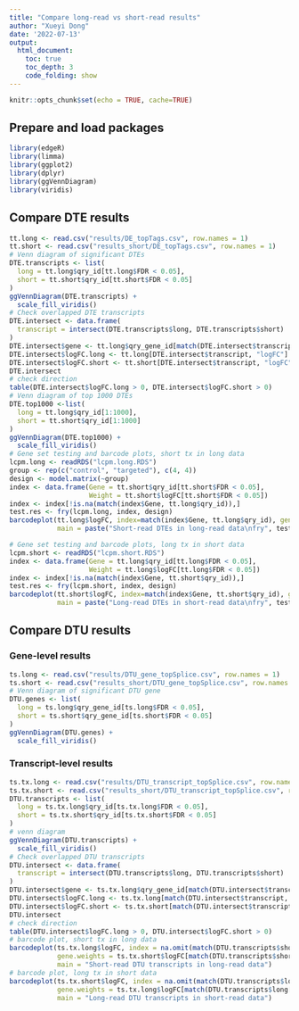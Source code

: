 ```yaml
---
title: "Compare long-read vs short-read results"
author: "Xueyi Dong"
date: '2022-07-13'
output:
  html_document:
    toc: true
    toc_depth: 3
    code_folding: show
---
```


```r
knitr::opts_chunk$set(echo = TRUE, cache=TRUE)
```

## Prepare and load packages
```r
library(edgeR)
library(limma)
library(ggplot2)
library(dplyr)
library(ggVennDiagram)
library(viridis)
```

## Compare DTE results

```r
tt.long <- read.csv("results/DE_topTags.csv", row.names = 1)
tt.short <- read.csv("results_short/DE_topTags.csv", row.names = 1)
# Venn diagram of significant DTEs
DTE.transcripts <- list(
  long = tt.long$qry_id[tt.long$FDR < 0.05],
  short = tt.short$qry_id[tt.short$FDR < 0.05]
)
ggVennDiagram(DTE.transcripts) +
  scale_fill_viridis()
# Check overlapped DTE transcripts
DTE.intersect <- data.frame(
  transcript = intersect(DTE.transcripts$long, DTE.transcripts$short)
)
DTE.intersect$gene <- tt.long$qry_gene_id[match(DTE.intersect$transcript, tt.long$qry_id)]
DTE.intersect$logFC.long <- tt.long[DTE.intersect$transcript, "logFC"]
DTE.intersect$logFC.short <- tt.short[DTE.intersect$transcript, "logFC"]
DTE.intersect
# check direction
table(DTE.intersect$logFC.long > 0, DTE.intersect$logFC.short > 0)
# Venn diagram of top 1000 DTEs
DTE.top1000 <-list(
  long = tt.long$qry_id[1:1000],
  short = tt.short$qry_id[1:1000]
)
ggVennDiagram(DTE.top1000) +
  scale_fill_viridis()
# Gene set testing and barcode plots, short tx in long data
lcpm.long <- readRDS("lcpm.long.RDS")
group <- rep(c("control", "targeted"), c(4, 4))
design <- model.matrix(~group)
index <- data.frame(Gene = tt.short$qry_id[tt.short$FDR < 0.05],
                    Weight = tt.short$logFC[tt.short$FDR < 0.05])
index <- index[!is.na(match(index$Gene, tt.long$qry_id)),]
test.res <- fry(lcpm.long, index, design)
barcodeplot(tt.long$logFC, index=match(index$Gene, tt.long$qry_id), gene.weights = index$Weight,
            main = paste("Short-read DTEs in long-read data\nfry", test.res$Direction, "P-value =", signif(test.res$PValue, 3)))

# Gene set testing and barcode plots, long tx in short data
lcpm.short <- readRDS("lcpm.short.RDS")
index <- data.frame(Gene = tt.long$qry_id[tt.long$FDR < 0.05],
                    Weight = tt.long$logFC[tt.long$FDR < 0.05])
index <- index[!is.na(match(index$Gene, tt.short$qry_id)),]
test.res <- fry(lcpm.short, index, design)
barcodeplot(tt.short$logFC, index=match(index$Gene, tt.short$qry_id), gene.weights = index$Weight,
            main = paste("Long-read DTEs in short-read data\nfry", test.res$Direction, "P-value =", signif(test.res$PValue, 3)))
```
## Compare DTU results

### Gene-level results

```r
ts.long <- read.csv("results/DTU_gene_topSplice.csv", row.names = 1)
ts.short <- read.csv("results_short/DTU_gene_topSplice.csv", row.names = 1)
# Venn diagram of significant DTU gene
DTU.genes <- list(
  long = ts.long$qry_gene_id[ts.long$FDR < 0.05],
  short = ts.short$qry_gene_id[ts.short$FDR < 0.05]
)
ggVennDiagram(DTU.genes) +
  scale_fill_viridis()
```
### Transcript-level results

```r
ts.tx.long <- read.csv("results/DTU_transcript_topSplice.csv", row.names = 1)
ts.tx.short <- read.csv("results_short/DTU_transcript_topSplice.csv", row.names = 1)
DTU.transcripts <- list(
  long = ts.tx.long$qry_id[ts.tx.long$FDR < 0.05],
  short = ts.tx.short$qry_id[ts.tx.short$FDR < 0.05]
)
# venn diagram
ggVennDiagram(DTU.transcripts) +
  scale_fill_viridis()
# Check overlapped DTU transcripts
DTU.intersect <- data.frame(
  transcript = intersect(DTU.transcripts$long, DTU.transcripts$short)
)
DTU.intersect$gene <- ts.tx.long$qry_gene_id[match(DTU.intersect$transcript, ts.tx.long$qry_id)]
DTU.intersect$logFC.long <- ts.tx.long[match(DTU.intersect$transcript, ts.tx.long$qry_id), "logFC"]
DTU.intersect$logFC.short <- ts.tx.short[match(DTU.intersect$transcript, ts.tx.short$qry_id), "logFC"]
DTU.intersect
# check direction
table(DTU.intersect$logFC.long > 0, DTU.intersect$logFC.short > 0)
# barcode plot, short tx in long data
barcodeplot(ts.tx.long$logFC, index = na.omit(match(DTU.transcripts$short, ts.tx.long$qry_id)), 
            gene.weights = ts.tx.short$logFC[match(DTU.transcripts$short[DTU.transcripts$short %in% ts.tx.long$qry_id], ts.tx.short$qry_id)],
            main = "Short-read DTU transcripts in long-read data")
# barcode plot, long tx in short data
barcodeplot(ts.tx.short$logFC, index = na.omit(match(DTU.transcripts$long, ts.tx.short$qry_id)), 
            gene.weights = ts.tx.long$logFC[match(DTU.transcripts$long[DTU.transcripts$long %in% ts.tx.short$qry_id], ts.tx.long$qry_id)],
            main = "Long-read DTU transcripts in short-read data")
```

